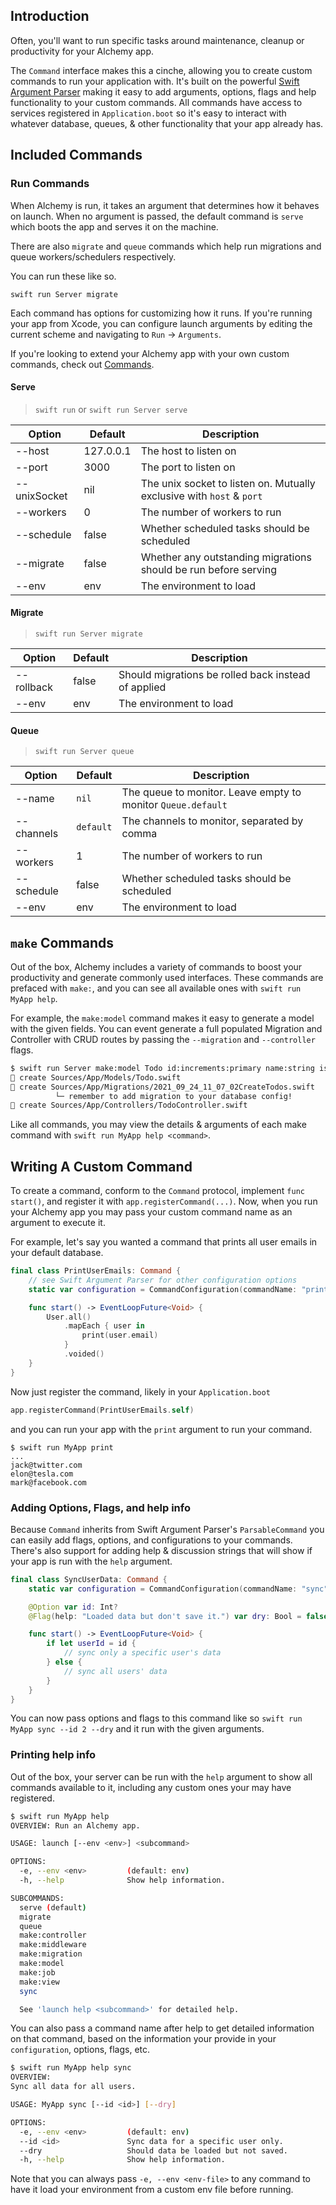 ## Introduction

Often, you'll want to run specific tasks around maintenance, cleanup or productivity for your Alchemy app.

The `Command` interface makes this a cinche, allowing you to create custom commands to run your application with. It's built on the powerful [Swift Argument Parser](https://github.com/apple/swift-argument-parser) making it easy to add arguments, options, flags and help functionality to your custom commands. All commands have access to services registered in `Application.boot` so it's easy to interact with whatever database, queues, & other functionality that your app already has.

## Included Commands

### Run Commands

When Alchemy is run, it takes an argument that determines how it behaves on launch. When no argument is passed, the default command is `serve` which boots the app and serves it on the machine.

There are also `migrate` and `queue` commands which help run migrations and queue workers/schedulers respectively.

You can run these like so.

```shell
swift run Server migrate
```

Each command has options for customizing how it runs. If you're running your app from Xcode, you can configure launch arguments by editing the current scheme and navigating to `Run` -> `Arguments`.

If you're looking to extend your Alchemy app with your own custom commands, check out [Commands](../digging-deeper/13_commands.md).

#### Serve

> `swift run` or `swift run Server serve`

| Option       | Default   | Description                                                           |
| ------------ | --------- | --------------------------------------------------------------------- |
| --host       | 127.0.0.1 | The host to listen on                                                 |
| --port       | 3000      | The port to listen on                                                 |
| --unixSocket | nil       | The unix socket to listen on. Mutually exclusive with `host` & `port` |
| --workers    | 0         | The number of workers to run                                          |
| --schedule   | false     | Whether scheduled tasks should be scheduled                           |
| --migrate    | false     | Whether any outstanding migrations should be run before serving       |
| --env        | env       | The environment to load                                               |

#### Migrate

> `swift run Server migrate`

| Option     | Default | Description                                         |
| ---------- | ------- | --------------------------------------------------- |
| --rollback | false   | Should migrations be rolled back instead of applied |
| --env      | env     | The environment to load                             |

#### Queue

> `swift run Server queue`

| Option     | Default   | Description                                                  |
| ---------- | --------- | ------------------------------------------------------------ |
| --name     | `nil`     | The queue to monitor. Leave empty to monitor `Queue.default` |
| --channels | `default` | The channels to monitor, separated by comma                  |
| --workers  | 1         | The number of workers to run                                 |
| --schedule | false     | Whether scheduled tasks should be scheduled                  |
| --env      | env       | The environment to load                                      |

## `make` Commands

Out of the box, Alchemy includes a variety of commands to boost your productivity and generate commonly used interfaces. These commands are prefaced with `make:`, and you can see all available ones with `swift run MyApp help`.

For example, the `make:model` command makes it easy to generate a model with the given fields. You can event generate a full populated Migration and Controller with CRUD routes by passing the `--migration` and `--controller` flags.

```bash
$ swift run Server make:model Todo id:increments:primary name:string is_done:bool user_id:bigint:references.users.id --migration --controller
🧪 create Sources/App/Models/Todo.swift
🧪 create Sources/App/Migrations/2021_09_24_11_07_02CreateTodos.swift
          └─ remember to add migration to your database config!
🧪 create Sources/App/Controllers/TodoController.swift
```

Like all commands, you may view the details & arguments of each make command with `swift run MyApp help <command>`.

## Writing A Custom Command

To create a command, conform to the `Command` protocol, implement `func start()`, and register it with `app.registerCommand(...)`. Now, when you run your Alchemy app you may pass your custom command name as an argument to execute it.

For example, let's say you wanted a command that prints all user emails in your default database.

```swift
final class PrintUserEmails: Command {
    // see Swift Argument Parser for other configuration options
    static var configuration = CommandConfiguration(commandName: "print")

    func start() -> EventLoopFuture<Void> {
        User.all()
            .mapEach { user in
                print(user.email)
            }
            .voided()
    }
}
```

Now just register the command, likely in your `Application.boot`

```swift
app.registerCommand(PrintUserEmails.self)
```

and you can run your app with the `print` argument to run your command.

```
$ swift run MyApp print
...
jack@twitter.com
elon@tesla.com
mark@facebook.com
```

### Adding Options, Flags, and help info

Because `Command` inherits from Swift Argument Parser's `ParsableCommand` you can easily add flags, options, and configurations to your commands. There's also support for adding help & discussion strings that will show if your app is run with the `help` argument.

```swift
final class SyncUserData: Command {
    static var configuration = CommandConfiguration(commandName: "sync", discussion: "Sync all data for all users.")

    @Option var id: Int?
    @Flag(help: "Loaded data but don't save it.") var dry: Bool = false

    func start() -> EventLoopFuture<Void> {
        if let userId = id {
            // sync only a specific user's data
        } else {
            // sync all users' data
        }
    }
}
```

You can now pass options and flags to this command like so `swift run MyApp sync --id 2 --dry` and it run with the given arguments.

### Printing help info

Out of the box, your server can be run with the `help` argument to show all commands available to it, including any custom ones your may have registered.

```bash
$ swift run MyApp help
OVERVIEW: Run an Alchemy app.

USAGE: launch [--env <env>] <subcommand>

OPTIONS:
  -e, --env <env>         (default: env)
  -h, --help              Show help information.

SUBCOMMANDS:
  serve (default)
  migrate
  queue
  make:controller
  make:middleware
  make:migration
  make:model
  make:job
  make:view
  sync

  See 'launch help <subcommand>' for detailed help.
```

You can also pass a command name after help to get detailed information on that command, based on the information your provide in your `configuration`, options, flags, etc.

```bash
$ swift run MyApp help sync
OVERVIEW:
Sync all data for all users.

USAGE: MyApp sync [--id <id>] [--dry]

OPTIONS:
  -e, --env <env>         (default: env)
  --id <id>               Sync data for a specific user only.
  --dry                   Should data be loaded but not saved.
  -h, --help              Show help information.
```

Note that you can always pass `-e, --env <env-file>` to any command to have it load your environment from a custom env file before running.
